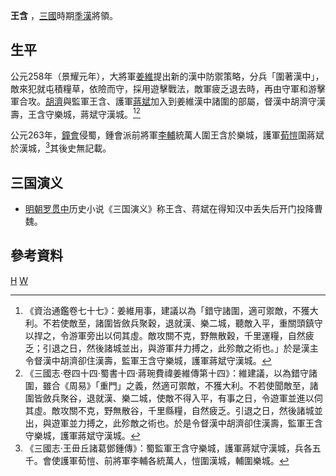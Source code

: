 '''王含''' {{BD|？年||？年||catIdx=W}}，[[三國|三國]]時期[[季漢|季漢]]將領。

==生平==
公元258年（景耀元年），大將軍[[姜維|姜維]]提出新的漢中防禦策略，分兵「圍著漢中」，敵來犯就屯積糧草，依險而守，採用遊擊戰法，敵軍疲乏退去時，再由守軍和游擊軍合攻。[[胡濟|胡濟]]與監軍王含、護軍[[蒋斌_(三国)|蔣斌]]加入到姜維漢中諸圍的部屬，督漢中胡濟守漢壽 ​​，王含守樂城，蔣斌守漢城。<ref>《資治通鑑卷七十七》：姜維用事，建議以為「錯守諸圍，適可禦敵，不獲大利。不若使敵至，諸圍皆斂兵聚穀，退就漢、樂二城，聽敵入平，重關頭鎮守以捍之，令游軍旁出以伺其虛。敵攻關不克，野無散穀，千里運糧，自然疲乏；引退之日，然後諸城並出，與游軍幷力搏之，此殄敵之術也。」於是漢主令督漢中胡濟卻住漢壽，監軍王含守樂城，護軍蔣斌守漢城。</ref><ref>《三國志·卷四十四·蜀書十四·蔣琬費禕姜維傳第十四》：維建議，以為錯守諸圍，雖合《周易》「重門」之義，然適可禦敵，不獲大利。不若使聞敵至，諸圍皆斂兵聚谷，退就漢、樂二城，使敵不得入平，有事之日，令遊軍並進以伺其虛。敵攻關不克，野無散谷，千里縣糧，自然疲乏。引退之日，然後諸城並出，與遊軍並力搏之，此殄敵之術也。於是令督漢中胡濟卻住漢壽​​，監軍王含守樂城，護軍蔣斌守漢城。</ref>

公元263年，[[鐘會|鐘會]]侵蜀，鍾會派前將軍[[李辅_(曹魏)|李輔]]統萬人圍王含於樂城，護軍[[荀愷|荀愷]]圍蔣斌於漢城，<ref>《三國志·王毌丘諸葛鄧鍾傳》：蜀監軍王含守樂城，護軍蔣斌守漢城，兵各五千。會使護軍荀愷、前將軍李輔各統萬人，愷圍漢城，輔圍樂城。</ref>其後史無記載。

==三国演义==
*[[明朝|明朝]][[罗贯中|罗贯中]]历史小说《三国演义》称王含、蒋斌在得知汉中丢失后开门投降曹魏。

==參考資料==
{{reflist}}
{{三国人物小作品}}

[[Category:王姓|H]]
[[Category:蜀漢軍事人物|W]]